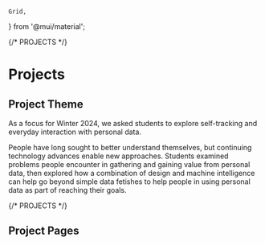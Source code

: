     Grid,
} from '@mui/material';



{/* PROJECTS */}


# Projects

## Project Theme

As a focus for Winter 2024,
we asked students to explore self-tracking and everyday interaction with personal data.

People have long sought to better understand themselves, but continuing technology advances enable new approaches.
Students examined problems people encounter in gathering and gaining value from personal data,
then explored how a combination of design and machine intelligence
can help go beyond simple data fetishes to help people in using personal data as part of reaching their goals.

{/* PROJECTS */}

## Project Pages

<Grid container spacing={4}>

<Grid item>
<ProjectCard name="AudioCanvas" logo={pathLogoAudioCanvas} path="audiocanvas" />
</Grid>

<Grid item>
<ProjectCard name="AutoPilot" logo={pathLogoAutoPilot} path="autopilot" />
</Grid>

<Grid item>
<ProjectCard name="BakeSmart" logo={pathLogoBakeSmart} path="bakesmart" />
</Grid>

<Grid item>
<ProjectCard name="CookEase" logo={pathLogoCookEase} path="cookease" />
</Grid>

<Grid item>
<ProjectCard name="Dapper Dany" logo={pathLogoDapperDany} path="dapperdany" />
</Grid>

<Grid item>
<ProjectCard name="FitQuest" logo={pathLogoFitQuest} path="fitquest" />
</Grid>

<Grid item>
<ProjectCard name="Home Hub Board" logo={pathLogoHomeHubBoard} path="homehubboard" />
</Grid>

<Grid item>
<ProjectCard name="MessageMinder" logo={pathLogoMessageMinder} path="messageminder" />
</Grid>

<Grid item>
<ProjectCard name="MindMii" logo={pathLogoMindMii} path="mindmii" />
</Grid>

<Grid item>
<ProjectCard name="MindShift" logo={pathLogoMindShift} path="mindshift" />
</Grid>

<Grid item>
<ProjectCard name="Music Box" logo={pathLogoMusicBox} path="musicbox" />
</Grid>

<Grid item>
<ProjectCard name="PupPals" logo={pathLogoPupPals} path="puppals" />
</Grid>

<Grid item>
<ProjectCard name="ReelTalk" logo={pathLogoReelTalk} path="reeltalk" />
</Grid>

<Grid item>
<ProjectCard name="RestPad" logo={pathLogoRestPad} path="restpad" />
</Grid>

</Grid>
